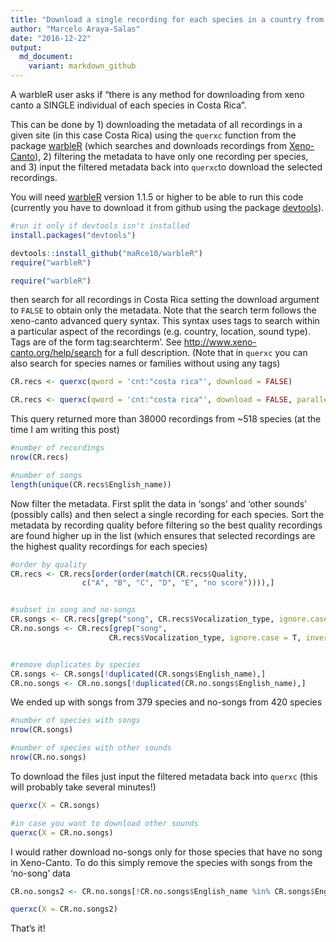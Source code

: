 ```yaml
---
title: "Download a single recording for each species in a country from Xeno-Canto"
author: "Marcelo Araya-Salas"
date: "2016-12-22"
output: 
  md_document:
    variant: markdown_github
---
```


A warbleR user asks if "there is any method for downloading from xeno canto a SINGLE individual of each species in Costa Rica".

This can be done by 1) downloading the metadata of all recordings in a given site (in this case Costa Rica) using the `querxc` function from the package [warbleR](https://cran.r-project.org/package=warbleR) (which searches and downloads recordings from [Xeno-Canto](http://www.xeno-canto.org)), 2) filtering the metadata to have only one recording per species, and 3) input the filtered metadata back into `querxc`to download the selected recordings.

You will need [warbleR](https://cran.r-project.org/package=warbleR) version 1.1.5 or higher to be able to run this code (currently you have to download it from github using the package [devtools](https://cran.r-project.org/package=devtools)).

```r
#run it only if devtools isn't installed
install.packages("devtools")

devtools::install_github("maRce10/warbleR")
require("warbleR")

```

```r
require("warbleR")
```


then search for all recordings in Costa Rica setting the download argument to `FALSE` to obtain only the metadata. Note that the search term follows the xeno-canto advanced query syntax. This syntax uses tags to search within a particular aspect of the recordings (e.g. country, location, sound type). Tags are of the form tag:searchterm'. See [http://www.xeno-canto.org/help/search](http://www.xeno-canto.org/help/search) for a full description. (Note that in `querxc` you can also search for species names or families without using any tags)

```r

CR.recs <- querxc(qword = 'cnt:"costa rica"', download = FALSE)

```

```r

CR.recs <- querxc(qword = 'cnt:"costa rica"', download = FALSE, parallel = 4)

```

This query returned more than 38000 recordings from ~518 species (at the time I am writing this post)

```r

#number of recordings
nrow(CR.recs)

#number of songs
length(unique(CR.recs$English_name))

```

Now filter the metadata. First split the data in 'songs' and 'other sounds' (possibly calls) and then select a single recording for each species. Sort the metadata by recording quality before filtering so the best quality recordings are found higher up in the list (which ensures that selected recordings are the highest quality recordings for each species)

```r

#order by quality
CR.recs <- CR.recs[order(order(match(CR.recs$Quality, 
                c("A", "B", "C", "D", "E", "no score")))),]


#subset in song and no-songs
CR.songs <- CR.recs[grep("song", CR.recs$Vocalization_type, ignore.case = T),]
CR.no.songs <- CR.recs[grep("song", 
                      CR.recs$Vocalization_type, ignore.case = T, invert = T),]


#remove duplicates by species
CR.songs <- CR.songs[!duplicated(CR.songs$English_name),]
CR.no.songs <- CR.no.songs[!duplicated(CR.no.songs$English_name),]

```

We ended up with songs from 379 species and no-songs from 420 species

```r
#number of species with songs
nrow(CR.songs)

#number of species with other sounds
nrow(CR.no.songs)

```

To download the files just input the filtered metadata back into `querxc` (this will probably take several minutes!)

```r

querxc(X = CR.songs)

#in case you want to download other sounds
querxc(X = CR.no.songs)

```


I would rather download no-songs only for those species that have no song in Xeno-Canto. To do this simply remove the species with songs from the 'no-song' data

```r

CR.no.songs2 <- CR.no.songs[!CR.no.songs$English_name %in% CR.songs$English_name, ]

querxc(X = CR.no.songs2)

```

That's it!